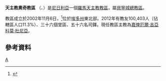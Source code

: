 {{Infobox Roman Catholic diocese
|Roman Catholic Diocese of = 天主教奧奇教區
|Latin name of diocese = Dioecesis Auchiana

|image =
|caption =
|location = [[尼日利亞|尼日利亞]]
|territory =埃多州東北部
|population =100,403

|rite = 拉丁禮
|patron = 
|province = 貝寧城
|established = 2002年
|cathedral = 聖味噌爵主教座堂
|co-cathedral =
|leadership = 主教
|website = 
|教宗 =
|metropolitan =
|ordinary = 嘉俾厄爾‧吉亞科莫‧杜尼亞
|coadjutor bishop =
|auxiliary =
}}

'''天主教奧奇教區''' （{{lang-la|Dioecesis Auchiana}}、{{lang-en|Diocese of Auchi}}）是[[尼日利亞|尼日利亞]]一個[[羅馬天主教|羅馬天主教]][[教區|教區]]，屬[[天主教貝寧城總教區|貝寧城總教區]]。

教區成立於2002年11月6日，<ref>{{Cite web |url=http://www.vatican.va/holy_father/john_paul_ii/apost_constitutions/documents/hf_jp-ii_apc_20021106_auchiana_lt.html |title=成立教區的宗座憲令 |access-date=2014-03-09 |archive-date=2014-05-18 |archive-url=https://web.archive.org/web/20140518004507/http://www.vatican.va/holy_father/john_paul_ii/apost_constitutions/documents/hf_jp-ii_apc_20021106_auchiana_lt.html |dead-url=no }}</ref>位於[[埃多州|埃多州]]東北部。2012年有教友100,403人（佔轄區人口11.3%）、三十六個堂區、五十六名司鐸。現任教區主教為[[嘉俾厄爾‧吉亞科莫‧杜尼亞|嘉俾厄爾‧吉亞科莫‧杜尼亞]]。

==參考資料==

{{reflist}}
{{尼日利亞天主教教區}}
[[Category:尼日利亞天主教教區|A]]